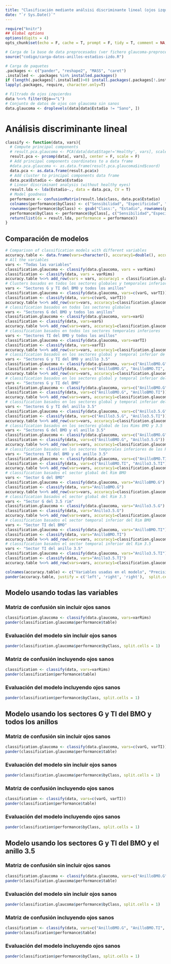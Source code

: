 ```yaml
---
title: "Clasificación mediante análsisi discriminante lineal (ojos izquierdos)"
date: "`r Sys.Date()`"
---
```


```r
require("knitr")
## Global options
options(digits = 4)
opts_chunk$set(echo = F, cache = T, prompt = F, tidy = T, comment = NA, message = F, warning = F, dev = "svg")
```

```r
# Carga de la base de data preprocesados (ver fichero glaucoma-preprocesamiento-data.r)
source("codigo/carga-datos-anillos-estadios-izdo.R")
```

```r
# Carga de paquetes
.packages <- c("pander", "reshape2", "MASS", "caret")
.installed <- .packages %in% installed.packages()
if (length(.packages[!.installed])>0) install.packages(.packages[!.installed])
lapply(.packages, require, character.only=T)
```

```r
# Filtrado de ojos izquierdos
data %<>% filter(Ojo=="L")
# Conjunto de datos de ojos con glaucoma sin sanos
data.glaucoma <- droplevels(data[data$Estadio != "Sano", ])
```

# Análisis discriminante lineal

```r
classify <- function(data, vars){
  # Compute principal components
  # result.pca.glaucoma <- PCA(data[data$Stage!='Healthy', vars], scale.unit = F, graph=F, ncp = length(vars)) 
  result.pca <- prcomp(data[, vars], center = F, scale = F)
  # Add principal components coordinates to a data frame  
  #data.pca.glaucoma <- as.data.frame(result.pca.glaucoma$ind$coord)
  data.pca <- as.data.frame(result.pca$x)
  # Add cluster to principal components data frame
  data.pca$Estadio <- data$Estadio
  # Linear discriminant analysis (without healthy eyes)
  result.lda <- lda(Estadio~., data = data.pca, CV = T)
  # Model goodness
  performance <- confusionMatrix(result.lda$class, data.pca$Estadio)
  colnames(performance$byClass) <- c("Sensibilidad", "Especificidad", "VPP", "VPN", "Precisión", "Exhaustividad", "Medida.F", "Prevalencia", "Detection.Rate", "Detection.Prevalence", "Precisión.Global")
  rownames(performance$byClass) <- gsub("Class:", "Estadio", rownames(performance$byClass))
  performance$byClass <- performance$byClass[, c("Sensibilidad","Especificidad","Precisión.Global")]
  return(list(da = result.lda, performance = performance))
}
```

## Comparación de modelos

```r
# Comparison of classification models with different variables
accuracy.table <- data.frame(vars=character(), accuracy1=double(), accuracy2=double())
# All the variables
vars <- "Todas las variables"
classification.glaucoma <- classify(data.glaucoma, vars = varRims)
classification <- classify(data, vars = varRims)
accuracy.table %<>% add_row(vars = vars, accuracy1 = classification.glaucoma$performance$overall[1], accuracy2 = classification$performance$overall[1])
# Clusters basados en todos los sectores globales y temporales inferiores
vars <- "Sectores G y TI del BMO y todos los anillos"
classification.glaucoma <- classify(data.glaucoma, vars=c(varG, varTI))
classification <- classify(data, vars=c(varG, varTI))
accuracy.table %<>% add_row(vars=vars, accuracy1=classification.glaucoma$performance$overall[1], accuracy2=classification$performance$overall[1])
# classification basados en todos los sectores globales
vars <- "Sectores G del BMO y todos los anillos"
classification.glaucoma <- classify(data.glaucoma, vars=varG)
classification <- classify(data, vars=varG)
accuracy.table %<>% add_row(vars=vars, accuracy1=classification.glaucoma$performance$overall[1], accuracy2=classification$performance$overall[1])
# classification basados en todos los sectores temporales inferiores
vars <- "Sectores TI del BMO y todos los anillos"
classification.glaucoma <- classify(data.glaucoma, vars=varTI)
classification <- classify(data, vars=varTI)
accuracy.table %<>% add_row(vars=vars, accuracy1=classification.glaucoma$performance$overall[1], accuracy2=classification$performance$overall[1])
# classification basados en los sectores global y temporal inferior de losa Rims BMO y 3.5
vars <- "Sectores G y TI del BMO y anillo 3.5"
classification.glaucoma <- classify(data.glaucoma, vars=c("AnilloBMO.G", "AnilloBMO.TI", "Anillo3.5.G", "Anillo3.5.TI"))
classification <- classify(data, vars=c("AnilloBMO.G", "AnilloBMO.TI", "Anillo3.5.G", "Anillo3.5.TI"))
accuracy.table %<>% add_row(vars=vars, accuracy1=classification.glaucoma$performance$overall[1], accuracy2=classification$performance$overall[1])
# classification basados en los sectores global y temporal inferior del Rim BMO
vars <- "Sectores G y TI del BMO"
classification.glaucoma <- classify(data.glaucoma, vars=c("AnilloBMO.G", "AnilloBMO.TI"))
classification <- classify(data, vars=c("AnilloBMO.G", "AnilloBMO.TI"))
accuracy.table %<>% add_row(vars=vars, accuracy1=classification.glaucoma$performance$overall[1], accuracy2=classification$performance$overall[1])
# classification basados en los sectores global y temporal inferior del Rim 3.5
vars <- "Sectores G y TI del anillo 3.5"
classification.glaucoma <- classify(data.glaucoma, vars=c("Anillo3.5.G", "Anillo3.5.TI"))
classification <- classify(data, vars=c("Anillo3.5.G", "Anillo3.5.TI"))
accuracy.table %<>% add_row(vars=vars, accuracy1=classification.glaucoma$performance$overall[1], accuracy2=classification$performance$overall[1])
# classification basados en los sectores global de los Rims BMO y 3.5
vars <- "Sectores G del BMO y el anillo 3.5"
classification.glaucoma <- classify(data.glaucoma, vars=c("AnilloBMO.G", "Anillo3.5.G"))
classification <- classify(data, vars=c("AnilloBMO.G", "Anillo3.5.G"))
accuracy.table %<>% add_row(vars=vars, accuracy1=classification.glaucoma$performance$overall[1], accuracy2=classification$performance$overall[1])
# classification basados en los sectores temporales inferiores de los Rims BMO y 3.5
vars <- "Sectores TI del BMO y el anillo 3.5"
classification.glaucoma <- classify(data.glaucoma, vars=c("AnilloBMO.TI", "Anillo3.5.TI"))
classification <- classify(data, vars=c("AnilloBMO.TI", "Anillo3.5.TI"))
accuracy.table %<>% add_row(vars=vars, accuracy1=classification.glaucoma$performance$overall[1], accuracy2=classification$performance$overall[1])
# classification basados el sector global del Rim BMO
vars <- "Sector G del BMO"
classification.glaucoma <- classify(data.glaucoma, vars="AnilloBMO.G")
classification <- classify(data, vars="AnilloBMO.G")
accuracy.table %<>% add_row(vars=vars, accuracy1=classification.glaucoma$performance$overall[1], accuracy2=classification$performance$overall[1])
# classification basados el sector global del Rim 3.5
vars <- "Sector G del 3.5 rim"
classification.glaucoma <- classify(data.glaucoma, vars="Anillo3.5.G")
classification <- classify(data, vars="Anillo3.5.G")
accuracy.table %<>% add_row(vars=vars, accuracy1=classification.glaucoma$performance$overall[1], accuracy2=classification$performance$overall[1])
# classification basados el sector temporal inferior del Rim BMO
vars <- "Sector TI del BMO"
classification.glaucoma <- classify(data.glaucoma, vars="AnilloBMO.TI")
classification <- classify(data, vars="AnilloBMO.TI")
accuracy.table %<>% add_row(vars=vars, accuracy1=classification.glaucoma$performance$overall[1], accuracy2=classification$performance$overall[1])
# classification basados el sector temporal inferior del Rim 3.5
vars <- "Sector TI del anillo 3.5"
classification.glaucoma <- classify(data.glaucoma, vars="Anillo3.5.TI")
classification <- classify(data, vars="Anillo3.5.TI")
accuracy.table %<>% add_row(vars=vars, accuracy1=classification.glaucoma$performance$overall[1], accuracy2=classification$performance$overall[1])

colnames(accuracy.table) <- c("Variables usadas en el modelo", "Precisión global<br> sin incluir ojos sanos", "Precisión global<br> incluyendo ojos sanos")
pander(accuracy.table, justify = c('left', 'right', 'right'),  split.cells = c(25, 1, 1))
```

## Modelo usando todas las variables

### Matriz de confusión sin incluir ojos sanos

```r
classification.glaucoma <- classify(data.glaucoma, vars=varRims)
pander(classification.glaucoma$performance$table)
```

### Evaluación del modelo sin incluir ojos sanos

```r
pander(classification.glaucoma$performance$byClass, split.cells = 1)
```

### Matriz de confusión incluyendo ojos sanos

```r
classification <- classify(data, vars=varRims)
pander(classification$performance$table)
```

### Evaluación del modelo incluyendo ojos sanos

```r
pander(classification$performance$byClass, split.cells = 1)
```

## Modelo usando los sectores G y TI del BMO y todos los anillos

### Matriz de confusión sin incluir ojos sanos

```r
classification.glaucoma <- classify(data.glaucoma, vars=c(varG, varTI))
pander(classification.glaucoma$performance$table)
```

### Evaluación del modelo sin incluir ojos sanos

```r
pander(classification.glaucoma$performance$byClass, split.cells = 1)
```

### Matriz de confusión incluyendo ojos sanos

```r
classification <- classify(data, vars=c(varG, varTI))
pander(classification$performance$table)
```

### Evaluación del modelo incluyendo ojos sanos

```r
pander(classification$performance$byClass, split.cells = 1)
```

## Modelo usando los sectores G y TI del BMO y el anillo 3.5

### Matriz de confusión sin incluir ojos sanos

```r
classification.glaucoma <- classify(data.glaucoma, vars=c("AnilloBMO.G", "AnilloBMO.TI", "Anillo3.5.G", "Anillo3.5.TI"))
pander(classification.glaucoma$performance$table)
```

### Evaluación del modelo sin incluir ojos sanos

```r
pander(classification.glaucoma$performance$byClass, split.cells = 1)
```

### Matriz de confusión incluyendo ojos sanos

```r
classification <- classify(data, vars=c("AnilloBMO.G", "AnilloBMO.TI", "Anillo3.5.G", "Anillo3.5.TI"))
pander(classification$performance$table)
```

### Evaluación del modelo incluyendo ojos sanos

```r
pander(classification$performance$byClass, split.cells = 1)
```



